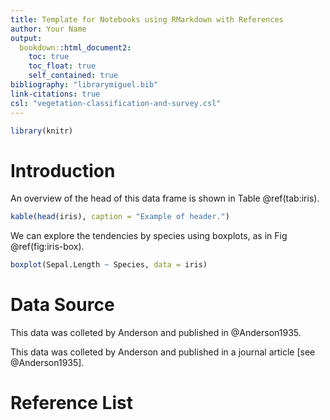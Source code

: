 ```yaml
---
title: Template for Notebooks using RMarkdown with References
author: Your Name
output:
  bookdown::html_document2:
    toc: true
    toc_float: true
    self_contained: true
bibliography: "librarymiguel.bib"
link-citations: true
csl: "vegetation-classification-and-survey.csl"
---
```


```r
library(knitr)
```

# Introduction

An overview of the head of this data frame is shown in Table \@ref(tab:iris).

```r
kable(head(iris), caption = "Example of header.")
```

We can explore the tendencies by species using boxplots, as in Fig \@ref(fig:iris-box).

```r
boxplot(Sepal.Length ~ Species, data = iris)
```

# Data Source

This data was colleted by Anderson and published in @Anderson1935.

This data was colleted by Anderson and published in a journal article [see @Anderson1935].


# Reference List
